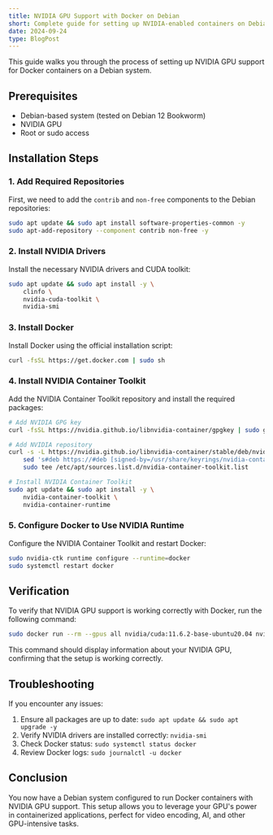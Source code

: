 ```yaml
---
title: NVIDIA GPU Support with Docker on Debian
short: Complete guide for setting up NVIDIA-enabled containers on Debian
date: 2024-09-24
type: BlogPost
---
```


This guide walks you through the process of setting up NVIDIA GPU support for Docker containers on a Debian system.

## Prerequisites

- Debian-based system (tested on Debian 12 Bookworm)
- NVIDIA GPU
- Root or sudo access

## Installation Steps

### 1. Add Required Repositories

First, we need to add the `contrib` and `non-free` components to the Debian repositories:

```bash
sudo apt update && sudo apt install software-properties-common -y
sudo apt-add-repository --component contrib non-free -y
```

### 2. Install NVIDIA Drivers

Install the necessary NVIDIA drivers and CUDA toolkit:

```bash
sudo apt update && sudo apt install -y \
    clinfo \
    nvidia-cuda-toolkit \
    nvidia-smi
```

### 3. Install Docker

Install Docker using the official installation script:

```bash
curl -fsSL https://get.docker.com | sudo sh
```

### 4. Install NVIDIA Container Toolkit

Add the NVIDIA Container Toolkit repository and install the required packages:

```bash
# Add NVIDIA GPG key
curl -fsSL https://nvidia.github.io/libnvidia-container/gpgkey | sudo gpg --dearmor -o /usr/share/keyrings/nvidia-container-toolkit-keyring.gpg

# Add NVIDIA repository
curl -s -L https://nvidia.github.io/libnvidia-container/stable/deb/nvidia-container-toolkit.list | \
    sed 's#deb https://#deb [signed-by=/usr/share/keyrings/nvidia-container-toolkit-keyring.gpg] https://#g' | \
    sudo tee /etc/apt/sources.list.d/nvidia-container-toolkit.list

# Install NVIDIA Container Toolkit
sudo apt update && sudo apt install -y \
    nvidia-container-toolkit \
    nvidia-container-runtime
```

### 5. Configure Docker to Use NVIDIA Runtime

Configure the NVIDIA Container Toolkit and restart Docker:

```bash
sudo nvidia-ctk runtime configure --runtime=docker
sudo systemctl restart docker
```

## Verification

To verify that NVIDIA GPU support is working correctly with Docker, run the following command:

```bash
sudo docker run --rm --gpus all nvidia/cuda:11.6.2-base-ubuntu20.04 nvidia-smi
```

This command should display information about your NVIDIA GPU, confirming that the setup is working correctly.

## Troubleshooting

If you encounter any issues:

1. Ensure all packages are up to date: `sudo apt update && sudo apt upgrade -y`
2. Verify NVIDIA drivers are installed correctly: `nvidia-smi`
3. Check Docker status: `sudo systemctl status docker`
4. Review Docker logs: `sudo journalctl -u docker`

## Conclusion

You now have a Debian system configured to run Docker containers with NVIDIA GPU support. This setup allows you to leverage your GPU's power in containerized applications, perfect for video encoding, AI, and other GPU-intensive tasks.

